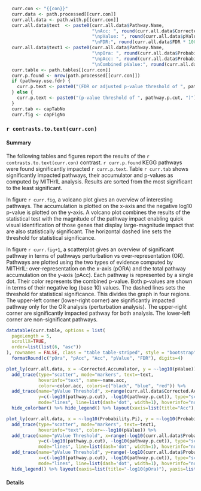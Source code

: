 ```r
  curr.con <- "{{con}}"
  curr.data <- path.processed[[curr.con]]
  curr.all.data <- path.with.p[[curr.con]]
  curr.all.data$text  <- paste0(curr.all.data$Pathway.Name,
                                "\nAcc: ", round(curr.all.data$Corrected.Accumulator * 10000) / 10000,
                                "\npValue: ", round(curr.all.data$pValue * 10000) / 10000,
                                "\nFDR:", round(curr.all.data$FDR * 10000) / 10000)
  curr.all.data$text1 <- paste0(curr.all.data$Pathway.Name,
                                "\npOra: ", round(curr.all.data$Probability.Pi * 10000) / 10000,
                                "\npAcc: ", round(curr.all.data$Probability.Network * 10000) / 10000,
                                "\nCombined pValue:", round(curr.all.data$pValue * 10000) / 10000)
  curr.table <- path.tables[[curr.con]]
  curr.p.found <- nrow(path.processed[[curr.con]])
  if (pathway.use.fdr) {
    curr.p.text <- paste0("(FDR or adjusted p-value threshold of ", pathway.p.cut, ")")
  } else {
    curr.p.text <- paste0("(p-value threshold of ", pathway.p.cut, ")")
  }
  curr.tab <- capTabNo
  curr.fig <- capFigNo

```

### `r contrasts.to.text(curr.con)`

#### Summary

The following tables and figures report the results of the `r contrasts.to.text(curr.con)` contrast. `r curr.p.found` KEGG pathways were found significantly impacted `r curr.p.text`.
Table `r curr.tab` shows significantly impacted pathways, their accumulator and p-values as computed by MITHrIL analysis. Results are sorted from the most significant to the least significant. 

In figure `r curr.fig`, a volcano plot gives an overview of interesting pathways. The accumulation is plotted on the x-axis and the negative log10 p-value is plotted on the y-axis. A volcano plot combines the results of the statistical test with the magnitude of the pathway impact enabling quick visual identification of those genes that display large-magnitude impact that are also statistically significant. The horizontal dashed line sets the threshold for statistical significance.

In figure `r curr.fig+1`, a scatterplot gives an overview of significant pathway in terms of pathways perturbation vs over-representation (OR). Pathways are plotted using the two types of evidence computed by MITHrIL: over-representation on the x-axis (pORA) and the total pathway accumulation on the y-axis (pAcc). Each pathway is represented by a single dot. Their color represents the combined p-value. Both p-values are shown in terms of their negative log (base 10) values. The dashed lines sets the threshold for statistical significance. This divides the graph in four regions. The upper-left corner (lower-right corner) are significantly impacted pathway only for the OR analysis (perturbation analysis). The upper-right corner are significantly impacted pathway for both analysis. The lower-left corner are non-significant pathways.


```r
datatable(curr.table, options = list(
  pageLength = 5, 
  scrollX=TRUE,
  order=list(list(6, "asc"))
), rownames = FALSE, class = "table table-striped", style = "bootstrap") %>%
  formatRound(c("pOra", "pAcc", "Acc", "pValue", "FDR"), digits=4)
```

```r
plot_ly(curr.all.data, x = ~Corrected.Accumulator, y = ~-log10(pValue)) %>% 
  add_trace(type="scatter", mode="markers", text=~text, 
            hoverinfo="text", name=~name.acc,
            color=~color.acc, colors=c("black", "blue", "red")) %>% 
  add_trace(name="pValue Threshold", x=range(curr.all.data$Corrected.Accumulator), 
            y=c(-log10(pathway.p.cut), -log10(pathway.p.cut)), type="scatter", 
            mode="lines", line=list(dash='dot', width=1), hoverinfo="none") %>% 
  hide_colorbar() %>% hide_legend() %>% layout(xaxis=list(title="Acc"), yaxis=list(title="-log10(p)"))
```

```r
plot_ly(curr.all.data, x = ~-log10(Probability.Pi), y = ~-log10(Probability.Network)) %>%
  add_trace(type="scatter", mode="markers", text=~text1, 
            hoverinfo="text", color=~-log10(pValue)) %>% 
  add_trace(name="pValue Threshold", x=range(-log10(curr.all.data$Probability.Pi)), 
            y=c(-log10(pathway.p.cut), -log10(pathway.p.cut)), type="scatter", 
            mode="lines", line=list(dash='dot', width=1), hoverinfo="none") %>% 
  add_trace(name="pValue Threshold", y=range(-log10(curr.all.data$Probability.Network)), 
            x=c(-log10(pathway.p.cut), -log10(pathway.p.cut)), type="scatter", 
            mode="lines", line=list(dash='dot', width=1), hoverinfo="none") %>% 
  hide_legend() %>% layout(xaxis=list(title="-log10(pOra)"), yaxis=list(title="-log10(pAcc)"))
```

#### Details
